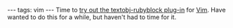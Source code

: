---
tags: vim
---
Time to [http://vimcasts.org/blog/2010/12/a-text-object-for-ruby-blocks/ try out the textobj-rubyblock plug-in] for [[Vim]]. Have wanted to do this for a while, but haven't had to time for it.
